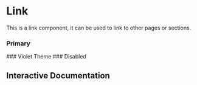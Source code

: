 

<Meta of={Story} />

# Link

This is a link component, it can be used to link to other pages or sections.

### Primary

<Canvas of={Story.Primary} />
### Violet Theme
<Canvas of={Story.Violet} />
### Disabled
<Canvas of={Story.Disabled} />

## Interactive Documentation

<Primary />
<Controls />
